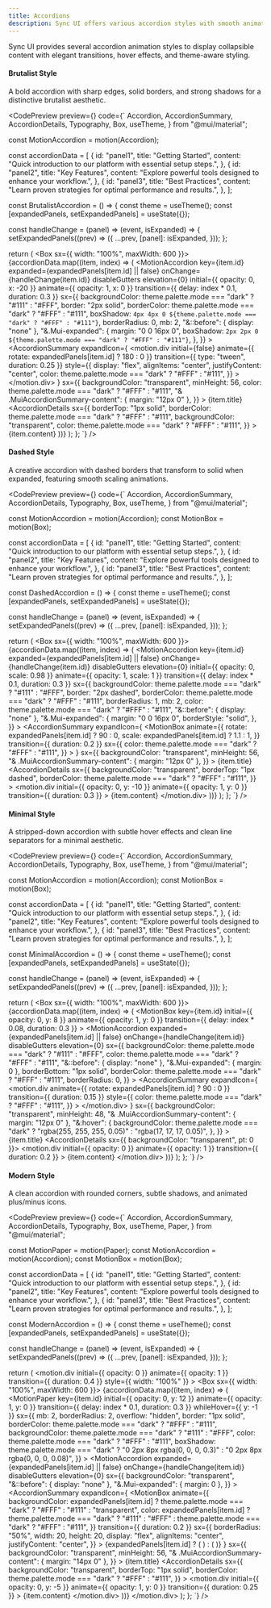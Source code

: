 ```yaml
---
title: Accordions
description: Sync UI offers various accordion styles with smooth animations and interactive states for organizing collapsible content.
---
```


Sync UI provides several accordion animation styles to display collapsible content with elegant transitions, hover effects, and theme-aware styling.

#### Brutalist Style

A bold accordion with sharp edges, solid borders, and strong shadows for a distinctive brutalist aesthetic.

<CodePreview
  preview={<AccordionVariants variant="brutalist" />}
  code={`
  Accordion,
  AccordionSummary,
  AccordionDetails,
  Typography,
  Box,
  useTheme,
} from "@mui/material";

const MotionAccordion = motion(Accordion);

const accordionData = [
  {
    id: "panel1",
    title: "Getting Started",
    content: "Quick introduction to our platform with essential setup steps.",
  },
  {
    id: "panel2",
    title: "Key Features",
    content: "Explore powerful tools designed to enhance your workflow.",
  },
  {
    id: "panel3",
    title: "Best Practices",
    content: "Learn proven strategies for optimal performance and results.",
  },
];

const BrutalistAccordion = () => {
  const theme = useTheme();
  const [expandedPanels, setExpandedPanels] = useState({});

  const handleChange = (panel) => (event, isExpanded) => {
    setExpandedPanels((prev) => ({
      ...prev,
      [panel]: isExpanded,
    }));
  };

  return (
    <Box sx={{ width: "100%", maxWidth: 600 }}>
      {accordionData.map((item, index) => (
        <MotionAccordion
          key={item.id}
          expanded={expandedPanels[item.id] || false}
          onChange={handleChange(item.id)}
          disableGutters
          elevation={0}
          initial={{ opacity: 0, x: -20 }}
          animate={{ opacity: 1, x: 0 }}
          transition={{ delay: index * 0.1, duration: 0.3 }}
          sx={{
            backgroundColor: theme.palette.mode === "dark" ? "#111" : "#FFF",
            border: "2px solid",
            borderColor: theme.palette.mode === "dark" ? "#FFF" : "#111",
            boxShadow: `4px 4px 0 ${theme.palette.mode === "dark" ? "#FFF" : "#111"}`,
            borderRadius: 0,
            mb: 2,
            "&::before": { display: "none" },
            "&.Mui-expanded": {
              margin: "0 0 16px 0",
              boxShadow: `2px 2px 0 ${theme.palette.mode === "dark" ? "#FFF" : "#111"}`,
            },
          }}
        >
          <AccordionSummary
            expandIcon={
              <motion.div
                initial={false}
                animate={{ rotate: expandedPanels[item.id] ? 180 : 0 }}
                transition={{ type: "tween", duration: 0.25 }}
                style={{
                  display: "flex",
                  alignItems: "center",
                  justifyContent: "center",
                  color: theme.palette.mode === "dark" ? "#FFF" : "#111",
                }}
              >
                <RxChevronDown size={22} />
              </motion.div>
            }
            sx={{
              backgroundColor: "transparent",
              minHeight: 56,
              color: theme.palette.mode === "dark" ? "#FFF" : "#111",
              "& .MuiAccordionSummary-content": { margin: "12px 0" },
            }}
          >
            <Typography variant="h6" fontWeight={500}>
              {item.title}
            </Typography>
          </AccordionSummary>
          <AccordionDetails
            sx={{
              borderTop: "1px solid",
              borderColor: theme.palette.mode === "dark" ? "#FFF" : "#111",
              backgroundColor: "transparent",
              color: theme.palette.mode === "dark" ? "#FFF" : "#111",
            }}
          >
            <Typography variant="body2">{item.content}</Typography>
          </AccordionDetails>
        </MotionAccordion>
      ))}
    </Box>
  );
};
`}
/>

#### Dashed Style

A creative accordion with dashed borders that transform to solid when expanded, featuring smooth scaling animations.

<CodePreview
  preview={<AccordionVariants variant="dashed" />}
  code={`
  Accordion,
  AccordionSummary,
  AccordionDetails,
  Typography,
  Box,
  useTheme,
} from "@mui/material";

const MotionAccordion = motion(Accordion);
const MotionBox = motion(Box);

const accordionData = [
  {
    id: "panel1",
    title: "Getting Started",
    content: "Quick introduction to our platform with essential setup steps.",
  },
  {
    id: "panel2",
    title: "Key Features",
    content: "Explore powerful tools designed to enhance your workflow.",
  },
  {
    id: "panel3",
    title: "Best Practices",
    content: "Learn proven strategies for optimal performance and results.",
  },
];

const DashedAccordion = () => {
  const theme = useTheme();
  const [expandedPanels, setExpandedPanels] = useState({});

  const handleChange = (panel) => (event, isExpanded) => {
    setExpandedPanels((prev) => ({
      ...prev,
      [panel]: isExpanded,
    }));
  };

  return (
    <Box sx={{ width: "100%", maxWidth: 600 }}>
      {accordionData.map((item, index) => (
        <MotionAccordion
          key={item.id}
          expanded={expandedPanels[item.id] || false}
          onChange={handleChange(item.id)}
          disableGutters
          elevation={0}
          initial={{ opacity: 0, scale: 0.98 }}
          animate={{ opacity: 1, scale: 1 }}
          transition={{ delay: index * 0.1, duration: 0.3 }}
          sx={{
            backgroundColor: theme.palette.mode === "dark" ? "#111" : "#FFF",
            border: "2px dashed",
            borderColor: theme.palette.mode === "dark" ? "#FFF" : "#111",
            borderRadius: 1,
            mb: 2,
            color: theme.palette.mode === "dark" ? "#FFF" : "#111",
            "&::before": { display: "none" },
            "&.Mui-expanded": {
              margin: "0 0 16px 0",
              borderStyle: "solid",
            },
          }}
        >
          <AccordionSummary
            expandIcon={
              <MotionBox
                animate={{
                  rotate: expandedPanels[item.id] ? 90 : 0,
                  scale: expandedPanels[item.id] ? 1.1 : 1,
                }}
                transition={{ duration: 0.2 }}
                sx={{
                  color: theme.palette.mode === "dark" ? "#FFF" : "#111",
                }}
              >
                <RxChevronRight size={22} />
              </MotionBox>
            }
            sx={{
              backgroundColor: "transparent",
              minHeight: 56,
              "& .MuiAccordionSummary-content": { margin: "12px 0" },
            }}
          >
            <Typography variant="h6" fontWeight={500}>
              {item.title}
            </Typography>
          </AccordionSummary>
          <AccordionDetails
            sx={{
              backgroundColor: "transparent",
              borderTop: "1px dashed",
              borderColor: theme.palette.mode === "dark" ? "#FFF" : "#111",
            }}
          >
            <motion.div
              initial={{ opacity: 0, y: -10 }}
              animate={{ opacity: 1, y: 0 }}
              transition={{ duration: 0.3 }}
            >
              <Typography variant="body2">{item.content}</Typography>
            </motion.div>
          </AccordionDetails>
        </MotionAccordion>
      ))}
    </Box>
  );
};
`}
/>

#### Minimal Style

A stripped-down accordion with subtle hover effects and clean line separators for a minimal aesthetic.

<CodePreview
  preview={<AccordionVariants variant="minimal" />}
  code={`
  Accordion,
  AccordionSummary,
  AccordionDetails,
  Typography,
  Box,
  useTheme,
} from "@mui/material";

const MotionAccordion = motion(Accordion);
const MotionBox = motion(Box);

const accordionData = [
  {
    id: "panel1",
    title: "Getting Started",
    content: "Quick introduction to our platform with essential setup steps.",
  },
  {
    id: "panel2",
    title: "Key Features",
    content: "Explore powerful tools designed to enhance your workflow.",
  },
  {
    id: "panel3",
    title: "Best Practices",
    content: "Learn proven strategies for optimal performance and results.",
  },
];

const MinimalAccordion = () => {
  const theme = useTheme();
  const [expandedPanels, setExpandedPanels] = useState({});

  const handleChange = (panel) => (event, isExpanded) => {
    setExpandedPanels((prev) => ({
      ...prev,
      [panel]: isExpanded,
    }));
  };

  return (
    <Box sx={{ width: "100%", maxWidth: 600 }}>
      {accordionData.map((item, index) => (
        <MotionBox
          key={item.id}
          initial={{ opacity: 0, y: 8 }}
          animate={{ opacity: 1, y: 0 }}
          transition={{ delay: index * 0.08, duration: 0.3 }}
        >
          <MotionAccordion
            expanded={expandedPanels[item.id] || false}
            onChange={handleChange(item.id)}
            disableGutters
            elevation={0}
            sx={{
              backgroundColor: theme.palette.mode === "dark" ? "#111" : "#FFF",
              color: theme.palette.mode === "dark" ? "#FFF" : "#111",
              "&::before": { display: "none" },
              "&.Mui-expanded": { margin: 0 },
              borderBottom: "1px solid",
              borderColor: theme.palette.mode === "dark" ? "#FFF" : "#111",
              borderRadius: 0,
            }}
          >
            <AccordionSummary
              expandIcon={
                <motion.div
                  animate={{ rotate: expandedPanels[item.id] ? 90 : 0 }}
                  transition={{ duration: 0.15 }}
                  style={{
                    color: theme.palette.mode === "dark" ? "#FFF" : "#111",
                  }}
                >
                  <RxChevronRight size={22} />
                </motion.div>
              }
              sx={{
                backgroundColor: "transparent",
                minHeight: 48,
                "& .MuiAccordionSummary-content": { margin: "12px 0" },
                "&:hover": {
                  backgroundColor:
                    theme.palette.mode === "dark"
                      ? "rgba(255, 255, 255, 0.05)"
                      : "rgba(17, 17, 17, 0.05)",
                },
              }}
            >
              <Typography variant="body1" fontWeight={500}>
                {item.title}
              </Typography>
            </AccordionSummary>
            <AccordionDetails sx={{ backgroundColor: "transparent", pt: 0 }}>
              <motion.div
                initial={{ opacity: 0 }}
                animate={{ opacity: 1 }}
                transition={{ duration: 0.2 }}
              >
                <Typography variant="body2">{item.content}</Typography>
              </motion.div>
            </AccordionDetails>
          </MotionAccordion>
        </MotionBox>
      ))}
    </Box>
  );
};
`}
/>

#### Modern Style

A clean accordion with rounded corners, subtle shadows, and animated plus/minus icons.

<CodePreview
  preview={<AccordionVariants variant="modern" />}
  code={`
  Accordion,
  AccordionSummary,
  AccordionDetails,
  Typography,
  Box,
  useTheme,
  Paper,
} from "@mui/material";

const MotionPaper = motion(Paper);
const MotionAccordion = motion(Accordion);
const MotionBox = motion(Box);

const accordionData = [
  {
    id: "panel1",
    title: "Getting Started",
    content: "Quick introduction to our platform with essential setup steps.",
  },
  {
    id: "panel2",
    title: "Key Features",
    content: "Explore powerful tools designed to enhance your workflow.",
  },
  {
    id: "panel3",
    title: "Best Practices",
    content: "Learn proven strategies for optimal performance and results.",
  },
];

const ModernAccordion = () => {
  const theme = useTheme();
  const [expandedPanels, setExpandedPanels] = useState({});

  const handleChange = (panel) => (event, isExpanded) => {
    setExpandedPanels((prev) => ({
      ...prev,
      [panel]: isExpanded,
    }));
  };

  return (
    <AnimatePresence>
      <motion.div
        initial={{ opacity: 0 }}
        animate={{ opacity: 1 }}
        transition={{ duration: 0.4 }}
        style={{ width: "100%" }}
      >
        <Box sx={{ width: "100%", maxWidth: 600 }}>
          {accordionData.map((item, index) => (
            <MotionPaper
              key={item.id}
              initial={{ opacity: 0, y: 12 }}
              animate={{ opacity: 1, y: 0 }}
              transition={{ delay: index * 0.1, duration: 0.3 }}
              whileHover={{ y: -1 }}
              sx={{
                mb: 2,
                borderRadius: 2,
                overflow: "hidden",
                border: "1px solid",
                borderColor: theme.palette.mode === "dark" ? "#FFF" : "#111",
                backgroundColor: theme.palette.mode === "dark" ? "#111" : "#FFF",
                color: theme.palette.mode === "dark" ? "#FFF" : "#111",
                boxShadow:
                  theme.palette.mode === "dark"
                    ? "0 2px 8px rgba(0, 0, 0, 0.3)"
                    : "0 2px 8px rgba(0, 0, 0, 0.08)",
              }}
            >
              <MotionAccordion
                expanded={expandedPanels[item.id] || false}
                onChange={handleChange(item.id)}
                disableGutters
                elevation={0}
                sx={{
                  backgroundColor: "transparent",
                  "&::before": { display: "none" },
                  "&.Mui-expanded": { margin: 0 },
                }}
              >
                <AccordionSummary
                  expandIcon={
                    <MotionBox
                      animate={{
                        backgroundColor: expandedPanels[item.id]
                          ? theme.palette.mode === "dark"
                            ? "#FFF"
                            : "#111"
                          : "transparent",
                        color: expandedPanels[item.id]
                          ? theme.palette.mode === "dark"
                            ? "#111"
                            : "#FFF"
                          : theme.palette.mode === "dark"
                          ? "#FFF"
                          : "#111",
                      }}
                      transition={{ duration: 0.2 }}
                      sx={{
                        borderRadius: "50%",
                        width: 20,
                        height: 20,
                        display: "flex",
                        alignItems: "center",
                        justifyContent: "center",
                      }}
                    >
                      {expandedPanels[item.id] ? (
                        <RxMinus size={22} />
                      ) : (
                        <RxPlus size={22} />
                      )}
                    </MotionBox>
                  }
                  sx={{
                    backgroundColor: "transparent",
                    minHeight: 56,
                    "& .MuiAccordionSummary-content": { margin: "14px 0" },
                  }}
                >
                  <Typography variant="h6" fontWeight={500}>
                    {item.title}
                  </Typography>
                </AccordionSummary>
                <AccordionDetails
                  sx={{
                    backgroundColor: "transparent",
                    borderTop: "1px solid",
                    borderColor: theme.palette.mode === "dark" ? "#FFF" : "#111",
                  }}
                >
                  <motion.div
                    initial={{ opacity: 0, y: -5 }}
                    animate={{ opacity: 1, y: 0 }}
                    transition={{ duration: 0.25 }}
                  >
                    <Typography variant="body2">{item.content}</Typography>
                  </motion.div>
                </AccordionDetails>
              </MotionAccordion>
            </MotionPaper>
          ))}
        </Box>
      </motion.div>
    </AnimatePresence>
  );
};
`}
/>